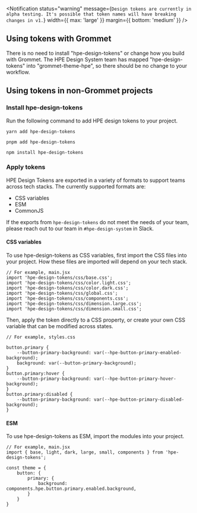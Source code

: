 
<Notification
  status="warning"
  message={`Design tokens are currently in alpha testing. It's possible that token names will have breaking changes in v1.`}
  width={{ max: 'large' }}
  margin={{ bottom: 'medium' }}
/>

## Using tokens with Grommet

There is no need to install "hpe-design-tokens" or change how you build with Grommet. The HPE Design System team has mapped "hpe-design-tokens" into "grommet-theme-hpe", so there should be no change to your workflow.

## Using tokens in non-Grommet projects

### Install hpe-design-tokens

Run the following command to add HPE design tokens to your project.

```
yarn add hpe-design-tokens
```

```
pnpm add hpe-design-tokens
```

```
npm install hpe-design-tokens
```

### Apply tokens

HPE Design Tokens are exported in a variety of formats to support teams across tech stacks. The currently supported formats are:

- CSS variables
- ESM
- CommonJS

If the exports from `hpe-design-tokens` do not meet the needs of your team, please reach out to our team in `#hpe-design-system` in Slack.

#### CSS variables

To use hpe-design-tokens as CSS variables, first import the CSS files into your project. How these files are imported will depend on your tech stack.

```
// For example, main.jsx
import 'hpe-design-tokens/css/base.css';
import 'hpe-design-tokens/css/color.light.css';
import 'hpe-design-tokens/css/color.dark.css';
import 'hpe-design-tokens/css/global.css';
import 'hpe-design-tokens/css/components.css';
import 'hpe-design-tokens/css/dimension.large.css';
import 'hpe-design-tokens/css/dimension.small.css';
```

Then, apply the token directly to a CSS property, or create your own CSS variable that can be modified across states.

```
// For example, styles.css

button.primary {
    --button-primary-background: var(--hpe-button-primary-enabled-background);
    background: var(--button-primary-background);
}
button.primary:hover {
    --button-primary-background: var(--hpe-button-primary-hover-background);
}
button.primary:disabled {
    --button-primary-background: var(--hpe-button-primary-disabled-background);
}
```

#### ESM

To use hpe-design-tokens as ESM, import the modules into your project.

```
// For example, main.jsx
import { base, light, dark, large, small, components } from 'hpe-design-tokens';

const theme = {
    button: {
        primary: {
            background: components.hpe.button.primary.enabled.background,
        }
    }
}
```
